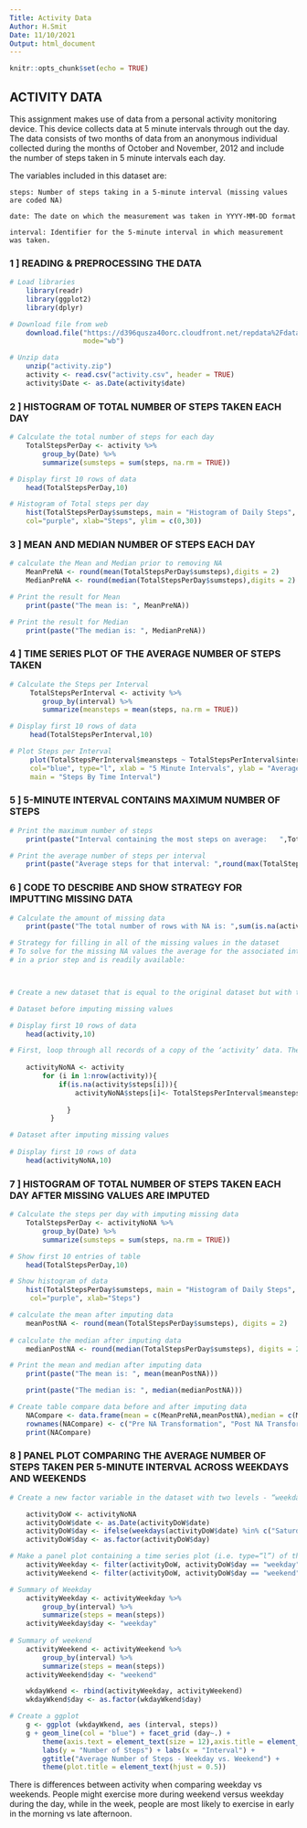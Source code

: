 ---
Title: Activity Data
Author: H.Smit
Date: 11/10/2021
Output: html_document
---

```{r setup, include=FALSE}
knitr::opts_chunk$set(echo = TRUE)
```

## ACTIVITY DATA

This assignment makes use of data from a personal activity monitoring device. This device collects data at 5 minute intervals through out the day. The data consists of two months of data from an anonymous individual collected during the months of October and November, 2012 and include the number of steps taken in 5 minute intervals each day.

The variables included in this dataset are:

    steps: Number of steps taking in a 5-minute interval (missing values are coded NA)
    
    date: The date on which the measurement was taken in YYYY-MM-DD format
    
    interval: Identifier for the 5-minute interval in which measurement was taken.
    

### 1 ] READING & PREPROCESSING THE DATA

```{r activity}

# Load libraries
    library(readr)
    library(ggplot2)
    library(dplyr)

# Download file from web
    download.file("https://d396qusza40orc.cloudfront.net/repdata%2Fdata%2Factivity.zip", destfile="activity.zip", 
                  mode="wb")

# Unzip data  
    unzip("activity.zip")
    activity <- read.csv("activity.csv", header = TRUE)
    activity$Date <- as.Date(activity$date)

```

###  2 ] HISTOGRAM OF TOTAL NUMBER OF STEPS TAKEN EACH DAY

```{r steps}
    
# Calculate the total number of steps for each day
    TotalStepsPerDay <- activity %>%
        group_by(Date) %>%
        summarize(sumsteps = sum(steps, na.rm = TRUE)) 

# Display first 10 rows of data
    head(TotalStepsPerDay,10)

# Histogram of Total steps per day
    hist(TotalStepsPerDay$sumsteps, main = "Histogram of Daily Steps", 
    col="purple", xlab="Steps", ylim = c(0,30))

```


###  3 ] MEAN AND MEDIAN NUMBER OF STEPS EACH DAY

```{r Mean Median}
# calculate the Mean and Median prior to removing NA
    MeanPreNA <- round(mean(TotalStepsPerDay$sumsteps),digits = 2)
    MedianPreNA <- round(median(TotalStepsPerDay$sumsteps),digits = 2)

# Print the result for Mean
    print(paste("The mean is: ", MeanPreNA))

# Print the result for Median
    print(paste("The median is: ", MedianPreNA))
```



### 4 ] TIME SERIES PLOT OF THE AVERAGE NUMBER OF STEPS TAKEN

```{r Time Series}

# Calculate the Steps per Interval
     TotalStepsPerInterval <- activity %>%
        group_by(interval) %>%
        summarize(meansteps = mean(steps, na.rm = TRUE)) 

# Display first 10 rows of data
     head(TotalStepsPerInterval,10)

# Plot Steps per Interval
     plot(TotalStepsPerInterval$meansteps ~ TotalStepsPerInterval$interval,
     col="blue", type="l", xlab = "5 Minute Intervals", ylab = "Average Number of Steps",
     main = "Steps By Time Interval")
```



### 5 ] 5-MINUTE INTERVAL CONTAINS MAXIMUM NUMBER OF STEPS

```{r Max Interval}
# Print the maximum number of steps
    print(paste("Interval containing the most steps on average:   ",TotalStepsPerInterval$interval[which.max(TotalStepsPerInterval$meansteps)]))

# Print the average number of steps per interval
    print(paste("Average steps for that interval: ",round(max(TotalStepsPerInterval$meansteps),digits=2)))


```


### 6 ] CODE TO DESCRIBE AND SHOW STRATEGY FOR IMPUTTING MISSING DATA

```{r Missing data}

# Calculate the amount of missing data
    print(paste("The total number of rows with NA is: ",sum(is.na(activity$steps))))

# Strategy for filling in all of the missing values in the dataset
# To solve for the missing NA values the average for the associated interval will be used. The average was built 
# in a prior step and is readily available: 



# Create a new dataset that is equal to the original dataset but with the missing data filled in

# Dataset before imputing missing values

# Display first 10 rows of data
    head(activity,10)

# First, loop through all records of a copy of the ‘activity’ data. Then, look for records containing NA values. Finally, transform the ‘steps’ value based on matching the interval in the ‘TotalStepsPerInterval’ data frame created in a prior step
    
    activityNoNA <- activity  
        for (i in 1:nrow(activity)){
            if(is.na(activity$steps[i])){
                activityNoNA$steps[i]<- TotalStepsPerInterval$meansteps[activityNoNA$interval[i] ==
                                                                          TotalStepsPerInterval$interval]
              }
          }

# Dataset after imputing missing values
    
# Display first 10 rows of data
    head(activityNoNA,10)
```


### 7 ] HISTOGRAM OF TOTAL NUMBER OF STEPS TAKEN EACH DAY AFTER MISSING VALUES ARE IMPUTED

```{r No missing Values}
# Calculate the steps per day with imputing missing data
    TotalStepsPerDay <- activityNoNA %>%
        group_by(Date) %>%
        summarize(sumsteps = sum(steps, na.rm = TRUE)) 

# Show first 10 entries of table
    head(TotalStepsPerDay,10)

# Show histogram of data
    hist(TotalStepsPerDay$sumsteps, main = "Histogram of Daily Steps", 
     col="purple", xlab="Steps")

# calculate the mean after imputing data
    meanPostNA <- round(mean(TotalStepsPerDay$sumsteps), digits = 2)
    
# calculate the median after imputing data
    medianPostNA <- round(median(TotalStepsPerDay$sumsteps), digits = 2)

# Print the mean and median after imputing data
    print(paste("The mean is: ", mean(meanPostNA)))

    print(paste("The median is: ", median(medianPostNA)))

# Create table compare data before and after imputing data
    NACompare <- data.frame(mean = c(MeanPreNA,meanPostNA),median = c(MedianPreNA,medianPostNA))
    rownames(NACompare) <- c("Pre NA Transformation", "Post NA Transformation")
    print(NACompare)

```
### 8 ] PANEL PLOT COMPARING THE AVERAGE NUMBER OF STEPS TAKEN PER 5-MINUTE INTERVAL ACROSS WEEKDAYS AND WEEKENDS

```{r Compare}

# Create a new factor variable in the dataset with two levels - “weekday” and “weekend” indicating whether a given date  is a  weekday or weekend day.

    activityDoW <- activityNoNA
    activityDoW$date <- as.Date(activityDoW$date)
    activityDoW$day <- ifelse(weekdays(activityDoW$date) %in% c("Saturday", "Sunday"), "weekend", "weekday")
    activityDoW$day <- as.factor(activityDoW$day)

# Make a panel plot containing a time series plot (i.e. type=“l”) of the 5-minute interval (x-axis) and the average number of steps taken, averaged across all weekday days or weekend days (y-axis).
    activityWeekday <- filter(activityDoW, activityDoW$day == "weekday")
    activityWeekend <- filter(activityDoW, activityDoW$day == "weekend")

# Summary of Weekday    
    activityWeekday <- activityWeekday %>%
        group_by(interval) %>%
        summarize(steps = mean(steps)) 
    activityWeekday$day <- "weekday"
    
# Summary of weekend
    activityWeekend <- activityWeekend %>%
        group_by(interval) %>%
        summarize(steps = mean(steps)) 
    activityWeekend$day <- "weekend"

    wkdayWkend <- rbind(activityWeekday, activityWeekend)
    wkdayWkend$day <- as.factor(wkdayWkend$day)

# Create a ggplot
    g <- ggplot (wkdayWkend, aes (interval, steps))
    g + geom_line(col = "blue") + facet_grid (day~.) + 
        theme(axis.text = element_text(size = 12),axis.title = element_text(size = 14)) + 
        labs(y = "Number of Steps") + labs(x = "Interval") + 
        ggtitle("Average Number of Steps - Weekday vs. Weekend") + 
        theme(plot.title = element_text(hjust = 0.5))


```

There is differences between activity when comparing weekday vs weekends.  People might exercise more during weekend versus weekday during the day, while in the week, people are most likely to exercise in early in the morning vs late afternoon.
